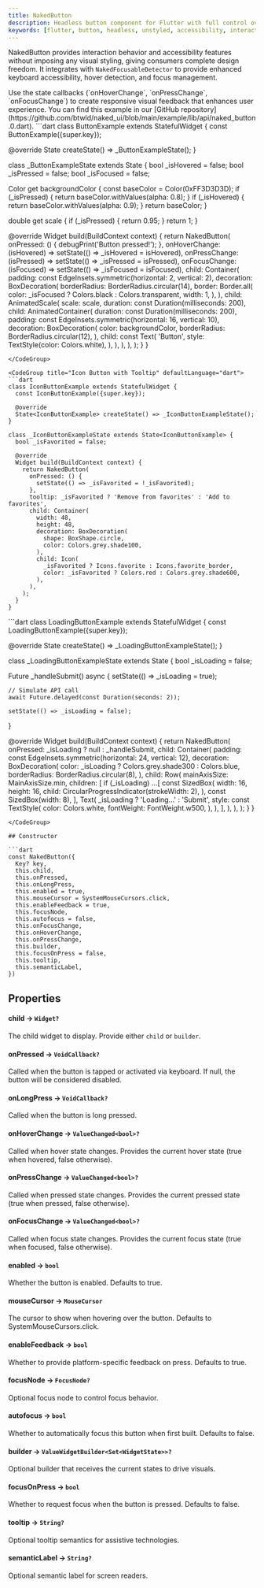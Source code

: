 ```yaml
---
title: NakedButton
description: Headless button component for Flutter with full control over styling, behavior, and accessibility features
keywords: [flutter, button, headless, unstyled, accessibility, interaction, hover, focus, press]
---
```


NakedButton provides interaction behavior and accessibility features without imposing any visual styling, giving consumers complete design freedom. It integrates with `NakedFocusableDetector` to provide enhanced keyboard accessibility, hover detection, and focus management.

<Tip>
  Use the state callbacks (`onHoverChange`, `onPressChange`, `onFocusChange`) to create responsive visual feedback that enhances user experience.
</Tip>


<Info>
  You can find this example in our [GitHub repository](https://github.com/btwld/naked_ui/blob/main/example/lib/api/naked_button.0.dart).
</Info>
<CodeGroup title="Usage Example" defaultLanguage="dart">
```dart
class ButtonExample extends StatefulWidget {
  const ButtonExample({super.key});

  @override
  State<ButtonExample> createState() => _ButtonExampleState();
}

class _ButtonExampleState extends State<ButtonExample> {
  bool _isHovered = false;
  bool _isPressed = false;
  bool _isFocused = false;

  Color get backgroundColor {
    const baseColor = Color(0xFF3D3D3D);
    if (_isPressed) {
      return baseColor.withValues(alpha: 0.8);
    }
    if (_isHovered) {
      return baseColor.withValues(alpha: 0.9);
    }
    return baseColor;
  }

  double get scale {
    if (_isPressed) {
      return 0.95;
    }
    return 1;
  }

  @override
  Widget build(BuildContext context) {
    return NakedButton(
      onPressed: () {
        debugPrint('Button pressed!');
      },
      onHoverChange: (isHovered) => setState(() => _isHovered = isHovered),
      onPressChange: (isPressed) => setState(() => _isPressed = isPressed),
      onFocusChange: (isFocused) => setState(() => _isFocused = isFocused),
      child: Container(
        padding: const EdgeInsets.symmetric(horizontal: 2, vertical: 2),
        decoration: BoxDecoration(
          borderRadius: BorderRadius.circular(14),
          border: Border.all(
            color: _isFocused ? Colors.black : Colors.transparent,
            width: 1,
          ),
        ),
        child: AnimatedScale(
          scale: scale,
          duration: const Duration(milliseconds: 200),
          child: AnimatedContainer(
            duration: const Duration(milliseconds: 200),
            padding: const EdgeInsets.symmetric(horizontal: 16, vertical: 10),
            decoration: BoxDecoration(
              color: backgroundColor,
              borderRadius: BorderRadius.circular(12),
            ),
            child: const Text(
              'Button',
              style: TextStyle(color: Colors.white),
            ),
          ),
        ),
      ),
    );
  }
}
```
</CodeGroup>

<CodeGroup title="Icon Button with Tooltip" defaultLanguage="dart">
```dart
class IconButtonExample extends StatefulWidget {
  const IconButtonExample({super.key});

  @override
  State<IconButtonExample> createState() => _IconButtonExampleState();
}

class _IconButtonExampleState extends State<IconButtonExample> {
  bool _isFavorited = false;

  @override
  Widget build(BuildContext context) {
    return NakedButton(
      onPressed: () {
        setState(() => _isFavorited = !_isFavorited);
      },
      tooltip: _isFavorited ? 'Remove from favorites' : 'Add to favorites',
      child: Container(
        width: 48,
        height: 48,
        decoration: BoxDecoration(
          shape: BoxShape.circle,
          color: Colors.grey.shade100,
        ),
        child: Icon(
          _isFavorited ? Icons.favorite : Icons.favorite_border,
          color: _isFavorited ? Colors.red : Colors.grey.shade600,
        ),
      ),
    );
  }
}
```
</CodeGroup>

<CodeGroup title="Loading Button" defaultLanguage="dart">
```dart
class LoadingButtonExample extends StatefulWidget {
  const LoadingButtonExample({super.key});

  @override
  State<LoadingButtonExample> createState() => _LoadingButtonExampleState();
}

class _LoadingButtonExampleState extends State<LoadingButtonExample> {
  bool _isLoading = false;

  Future<void> _handleSubmit() async {
    setState(() => _isLoading = true);

    // Simulate API call
    await Future.delayed(const Duration(seconds: 2));

    setState(() => _isLoading = false);
  }

  @override
  Widget build(BuildContext context) {
    return NakedButton(
      onPressed: _isLoading ? null : _handleSubmit,
      child: Container(
        padding: const EdgeInsets.symmetric(horizontal: 24, vertical: 12),
        decoration: BoxDecoration(
          color: _isLoading ? Colors.grey.shade300 : Colors.blue,
          borderRadius: BorderRadius.circular(8),
        ),
        child: Row(
          mainAxisSize: MainAxisSize.min,
          children: [
            if (_isLoading) ...[
              const SizedBox(
                width: 16,
                height: 16,
                child: CircularProgressIndicator(strokeWidth: 2),
              ),
              const SizedBox(width: 8),
            ],
            Text(
              _isLoading ? 'Loading...' : 'Submit',
              style: const TextStyle(
                color: Colors.white,
                fontWeight: FontWeight.w500,
              ),
            ),
          ],
        ),
      ),
    );
  }
}
```
</CodeGroup>

## Constructor

```dart
const NakedButton({
  Key? key,
  this.child,
  this.onPressed,
  this.onLongPress,
  this.enabled = true,
  this.mouseCursor = SystemMouseCursors.click,
  this.enableFeedback = true,
  this.focusNode,
  this.autofocus = false,
  this.onFocusChange,
  this.onHoverChange,
  this.onPressChange,
  this.builder,
  this.focusOnPress = false,
  this.tooltip,
  this.semanticLabel,
})
```

## Properties

#### child  → `Widget?`
The child widget to display. Provide either `child` or `builder`.

#### onPressed → `VoidCallback?`
Called when the button is tapped or activated via keyboard. If null, the button will be considered disabled.

#### onLongPress → `VoidCallback?`
Called when the button is long pressed.

#### onHoverChange → `ValueChanged<bool>?`
Called when hover state changes. Provides the current hover state (true when hovered, false otherwise).

#### onPressChange → `ValueChanged<bool>?`
Called when pressed state changes. Provides the current pressed state (true when pressed, false otherwise).

#### onFocusChange → `ValueChanged<bool>?`
Called when focus state changes. Provides the current focus state (true when focused, false otherwise).


#### enabled → `bool`
Whether the button is enabled. Defaults to true.



#### mouseCursor → `MouseCursor`
The cursor to show when hovering over the button. Defaults to SystemMouseCursors.click.

#### enableFeedback → `bool`
Whether to provide platform-specific feedback on press. Defaults to true.

#### focusNode → `FocusNode?`
Optional focus node to control focus behavior.

#### autofocus → `bool`
Whether to automatically focus this button when first built. Defaults to false.

#### builder → `ValueWidgetBuilder<Set<WidgetState>>?`
Optional builder that receives the current states to drive visuals.

#### focusOnPress → `bool`
Whether to request focus when the button is pressed. Defaults to false.

#### tooltip → `String?`
Optional tooltip semantics for assistive technologies.

#### semanticLabel → `String?`
Optional semantic label for screen readers.
